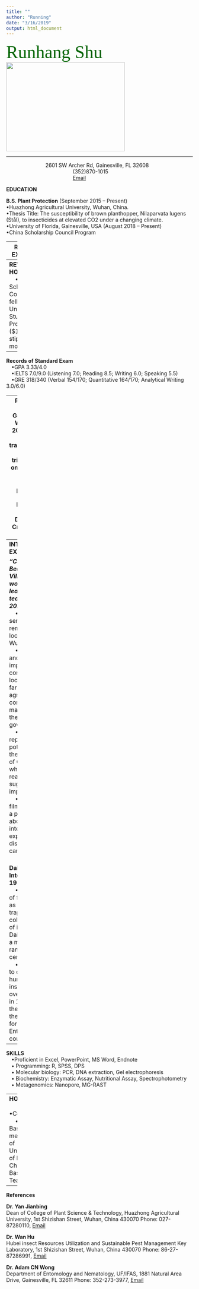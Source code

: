 ```yaml
---
title: ""
author: "Running"
date: "3/16/2019"
output: html_document
---
```

<font face= "FANGSONG" color=darkgreen size=9> Runhang Shu </font>
&emsp;&emsp;&emsp;![](/./vitae2_files/fade.JPG){width=320px height=240px}


---

&emsp;&emsp;&emsp; &emsp; &emsp;&emsp;&emsp;2601 SW Archer Rd, Gainesville, FL 32608
<br>&emsp;&emsp;&emsp; &emsp;&emsp;&emsp;&emsp; &emsp;&emsp;&emsp;&emsp; &emsp;(352)870-1015
<br>&emsp;&emsp;&emsp; &emsp;&emsp;&emsp;&emsp;&emsp;&emsp;&emsp; &emsp; &emsp;[Email](r.shu@ufl.edu)

**EDUCATION**

**B.S. Plant Protection** (September 2015 – Present)
<br>•Huazhong Agricultural University, Wuhan, China. 
<br>•Thesis Title: The susceptibility of brown planthopper, Nilaparvata lugens (Stål), to insecticides at elevated CO2 under a changing climate. 
<br>•University of Florida, Gainesville, USA (August 2018 – Present)
<br>•China Scholarship Council Program  

---
**RESEARCH EXPERIENCE**

***Hubei Insect Resources Utilization and Sustainable Pest Management Key Laboratory (Dec 2016 – Jul 2018, Supervisor: Dr. Hu Wan)***
<br>&emsp;•Evaluated three different classes of insecticides for trials, including nitenpyram, triflumezopyrim and flonicamid. 
<br>&emsp;•Conducted bioassay experiment, analyzing data with DPS software. With the treatment of nitenpyram insecticide and 550mg/L CO2 environment, the LC50 of brown planthopper doubled when compared with 380mg/L CO2 and 750mg/L CO2 groups using the same insecticide. 
<br>&emsp;•Conducted enzymatic assay, testing the activities of P450 monooxygenases (P450s), glutathione S-transferases (GSTs) and carboxylesterase (COEs). Improved the P450s enzymatic assay of brown planthopper. 
<br>&emsp;•Developmental time, longevity, fecundity and hatchability were recorded to generate life table of brown planthopper. Biological traits were analyzed using the TWOSEX-MS Chart software. 
<br>&emsp;•Submitted and revised the paper with Xu, I was responsible for writing the results and discussion sections. 
<br>***Department of Entomology and Nematology of UF (Sep 2018 – present, 
Supervisor: Dr. Adam C.N. Wong)***
<br>&emsp;•Under my direction, our team successfully established of a thriving colony of non-biting midges (Diptera: Chironomidae) that can be used in a variety of host-microbial interaction research.
<br>&emsp;•Assisting in the dissection of the chironomid larvae alimentary canal while preserving the internal microbiome for further analysis. 
<br>&emsp;•I am also involved in Drosophila sugar preference experiment. To this end, our group generates axenic Drosophila and selectively incorporates bacteria commonly found in the Drosophila gut in order to observe the effects these microbes have on the fly’s dietary preferences. 
<br>&emsp;•In the project of herbicide paraquat effects on Drosophila biologic traits, my responsibilities are counting the death number of flies and transfer alive flies to new tubes every two days. 

---
**REWARDS & HONORS**
<br>&emsp;•China Scholarship Council (CSC) fellowship for Undergraduate Study Abroad Program. ($19,000 stipend for ten months)

---

**Records of Standard Exam**
<br>&emsp;•GPA    3.33/4.0
<br>&emsp;•IELTS   7.0/9.0 (Listening 7.0; Reading 8.5; Writing 6.0; Speaking 5.5)
<br>&emsp;•GRE    318/340 (Verbal 154/170; Quantitative 164/170; Analytical Writing 3.0/6.0) 

---
**PUBLICATION**	
<br>&emsp;Xu, P., **Shu, R.**, Gong, P., Li, W., Wan, H., Li, J., 2019. Sublethal and transgenerational effects of triflumezopyrim on the biological traits of the brown planthopper, Nilaparvata lugens (Stål) (Hemiptera: Delphacidae). Crop Protection 117, 63-68.

---
**INTERNSHIP EXPERIENCE**

***“Contribution to Beautiful China’s Village” social work internship, leader of the team                                      (Jun 9 - 16, 2017)***
<br>&emsp;•Organized a service trip to five remote villages located near Wuhan, China.
<br>&emsp;•Visited with and discussed important issues concerning the local villagers, farmers, agricultural company management, and the local governor.
<br>&emsp;•Drafted a report detailing potential flaws in the development of China’s villages while providing reasonable suggestions for improvement.
<br>&emsp;•Produced, filmed, and edited a press release about this internship experience to be displayed on the campus website.
<br>&emsp;


**Dabie Mountain Internship (Aug 19 - 26, 2017)**
<br>&emsp;•I lead a team of five students as we set up light traps in order to collect a variety of insects on Dabie Mountains, a major mountain range located in central China.
<br>&emsp;•	We were able to collect hundreds of insects spanning over 100 genera in 12 orders. We then preserved these specimens for teaching in Entomology course. 

---
**SKILLS**
<br>&emsp;•Proficient in Excel, PowerPoint, MS Word, Endnote
<br>&emsp;•	Programming: R, SPSS, DPS
<br>&emsp;•	Molecular biology: PCR, DNA extraction, Gel electrophoresis  
&emsp;•	Biochemistry: Enzymatic Assay, Nutritional Assay, Spectrophotometry
<br>&emsp;•	Metagenomics: Nanopore, MG-RAST

---
**HOBBIES**
<br>&emsp;•Cooking
<br>&emsp;•	Basketball, member of University of Florida Chinese Basketball Team

---
**References**

**Dr. Yan Jianbing**<br> Dean of College of Plant Science & Technology, Huazhong Agricultural University, 1st Shizishan Street, Wuhan, China 430070
   Phone: 027-87280110, [Email](yjianbing@mail.hzau.edu.cn)
	
**Dr. Wan Hu**<br> Hubei insect Resources Utilization and Sustainable Pest Management Key Laboratory, 1st Shizishan Street, Wuhan, China 430070
   Phone: 86-27-87286991, [Email](huwan@mail.hzau.edu.cn)

**Dr. Adam CN Wong**<br> Department of Entomology and Nematology, UF/IFAS, 1881 Natural Area Drive, Gainesville, FL 32611
   Phone: 352-273-3977, [Email](amdamcnwong@ufl.edu) 


